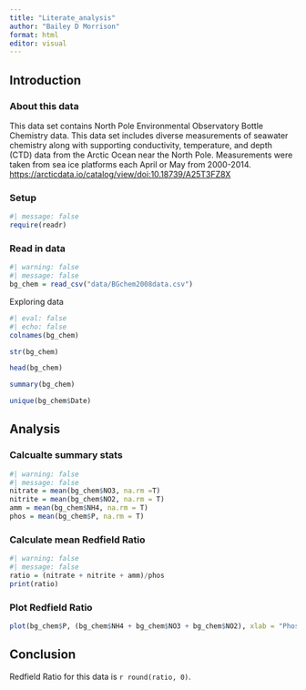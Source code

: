 ```yaml
---
title: "Literate_analysis"
author: "Bailey D Morrison"
format: html
editor: visual
---
```


## Introduction

### About this data
This data set contains North Pole Environmental Observatory Bottle Chemistry data. This data set includes diverse measurements of seawater chemistry along with supporting conductivity, temperature, and depth (CTD) data from the Arctic Ocean near the North Pole. Measurements were taken from sea ice platforms each April or May from 2000-2014.
[https://arcticdata.io/catalog/view/doi:10.18739/A25T3FZ8X](https://arcticdata.io/catalog/view/doi:10.18739/A25T3FZ8X)

### Setup
```r
#| message: false
require(readr)
```

### Read in data
```r
#| warning: false
#| message: false
bg_chem = read_csv("data/BGchem2008data.csv")
```

Exploring data
```r
#| eval: false
#| echo: false
colnames(bg_chem)

str(bg_chem)

head(bg_chem)

summary(bg_chem)

unique(bg_chem$Date)
```


## Analysis

### Calcualte summary stats
```r
#| warning: false
#| message: false
nitrate = mean(bg_chem$NO3, na.rm =T)
nitrite = mean(bg_chem$NO2, na.rm = T)
amm = mean(bg_chem$NH4, na.rm = T)
phos = mean(bg_chem$P, na.rm = T)
```

### Calculate mean Redfield Ratio
```r
#| warning: false
#| message: false
ratio = (nitrate + nitrite + amm)/phos
print(ratio)
```

### Plot Redfield Ratio
```r
plot(bg_chem$P, (bg_chem$NH4 + bg_chem$NO3 + bg_chem$NO2), xlab = "Phosphorus", ylab = "Nitrogen")
```


## Conclusion
Redfield Ratio for this data is `r round(ratio, 0)`.

